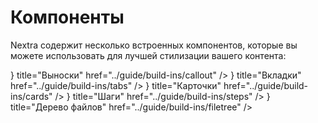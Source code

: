 
# Компоненты

Nextra содержит несколько встроенных компонентов, которые вы можете использовать для лучшей стилизации вашего контента:

<Cards>
  <Card
    icon={
			<svg
				xmlns="http://www.w3.org/2000/svg"
				fill="none"
				viewBox="0 0 24 24"
				stroke-width="1.5"
				stroke="currentColor"
			>
				<path
					stroke-linecap="round"
					stroke-linejoin="round"
					d="M12 9v3.75m-9.303 3.376c-.866 1.5.217 3.374 1.948 3.374h14.71c1.73 0 2.813-1.874 1.948-3.374L13.949 3.378c-.866-1.5-3.032-1.5-3.898 0L2.697 16.126zM12 15.75h.007v.008H12v-.008z"
				/>
			</svg>
		}
    title="Выноски"
    href="../guide/build-ins/callout"
  />
  <Card icon={
		<svg
			xmlns="http://www.w3.org/2000/svg"
			fill="none"
			viewBox="0 0 24 24"
			stroke-width="1.5"
			stroke="currentColor"
		>
			<path
				stroke-linecap="round"
				stroke-linejoin="round"
				d="M6 6.878V6a2.25 2.25 0 012.25-2.25h7.5A2.25 2.25 0 0118 6v.878m-12 0c.235-.083.487-.128.75-.128h10.5c.263 0 .515.045.75.128m-12 0A2.25 2.25 0 004.5 9v.878m13.5-3A2.25 2.25 0 0119.5 9v.878m0 0a2.246 2.246 0 00-.75-.128H5.25c-.263 0-.515.045-.75.128m15 0A2.25 2.25 0 0121 12v6a2.25 2.25 0 01-2.25 2.25H5.25A2.25 2.25 0 013 18v-6c0-.98.626-1.813 1.5-2.122"
			/>
		</svg>
	} 
		title="Вкладки"
		href="../guide/build-ins/tabs"
	/>
  <Card
    icon={
			<svg viewBox="0 0 15 15" xmlns="http://www.w3.org/2000/svg">
				<path
					d="M14 11.0001V4.00006L1 4.00006L1 11.0001H14ZM15 4.00006V11.0001C15 11.5523 14.5523 12.0001 14 12.0001H1C0.447715 12.0001 0 11.5523 0 11.0001V4.00006C0 3.44778 0.447715 3.00006 1 3.00006H14C14.5523 3.00006 15 3.44778 15 4.00006ZM2 5.25C2 5.11193 2.11193 5 2.25 5H5.75C5.88807 5 6 5.11193 6 5.25V9.75C6 9.88807 5.88807 10 5.75 10H2.25C2.11193 10 2 9.88807 2 9.75V5.25ZM7.5 7C7.22386 7 7 7.22386 7 7.5C7 7.77614 7.22386 8 7.5 8H10.5C10.7761 8 11 7.77614 11 7.5C11 7.22386 10.7761 7 10.5 7H7.5ZM7 9.5C7 9.22386 7.22386 9 7.5 9H12.5C12.7761 9 13 9.22386 13 9.5C13 9.77614 12.7761 10 12.5 10H7.5C7.22386 10 7 9.77614 7 9.5ZM7.5 5C7.22386 5 7 5.22386 7 5.5C7 5.77614 7.22386 6 7.5 6H11.5C11.7761 6 12 5.77614 12 5.5C12 5.22386 11.7761 5 11.5 5H7.5Z"
					fill="currentColor"
					fill-rule="evenodd"
					clip-rule="evenodd"
				/>
			</svg>
		}
    title="Карточки"
    href="../guide/build-ins/cards"
  />
  <Card icon={
		<svg
			xmlns="http://www.w3.org/2000/svg"
			fill="currentColor"
			stroke="none"
			viewBox="-1 0 19 19"
		>
			<path
				d="M16.417 9.6A7.917 7.917 0 1 1 8.5 1.683 7.917 7.917 0 0 1 16.417 9.6zM9.666 6.508H8.248L6.09 8.09l.806 1.103 1.222-.945v4.816h1.547z"
			/>
		</svg>
	} 
		title="Шаги"
		href="../guide/build-ins/steps" />
  <Card
    icon={
			<svg xmlns="http://www.w3.org/2000/svg" viewBox="0 0 576 512" fill="currentColor">
				<path
					d="M64 32C64 14.3 49.7 0 32 0S0 14.3 0 32v96V384c0 35.3 28.7 64 64 64H256V384H64V160H256V96H64V32zM288 192c0 17.7 14.3 32 32 32H544c17.7 0 32-14.3 32-32V64c0-17.7-14.3-32-32-32H445.3c-8.5 0-16.6-3.4-22.6-9.4L409.4 9.4c-6-6-14.1-9.4-22.6-9.4H320c-17.7 0-32 14.3-32 32V192zm0 288c0 17.7 14.3 32 32 32H544c17.7 0 32-14.3 32-32V352c0-17.7-14.3-32-32-32H445.3c-8.5 0-16.6-3.4-22.6-9.4l-13.3-13.3c-6-6-14.1-9.4-22.6-9.4H320c-17.7 0-32 14.3-32 32V480z"
				/>
			</svg>
		}
    title="Дерево файлов"
    href="../guide/build-ins/filetree"
  />
</Cards>